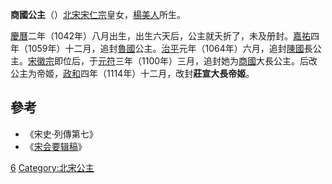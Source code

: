 {{Otheruses|subject=宋仁宗女商國公主|other=宋徽宗女商國公主|康淑帝姬}}
{{東亞女性歷史人物
| 名稱=商國公主/庄宣帝姬
| 身份=[[宋朝|宋朝]]公主
| 畫像=
| 說明=
| 姓=赵
| 名=
| 封爵=[[公主|公主]]，[[帝姬|帝姬]]
| 位號=
| 封號=魯國公主，陳國長公主，商國大長公主，莊宣大長帝姬
| 出生年=1042年
| 逝世年=1042年
| 諡號=
| 墳墓=
| 父親=[[宋仁宗|宋仁宗]]
| 同胞兄弟=
| 母親=杨德妃
|}}
'''商國公主'''（{{bd|1042年||1042年||catIdx=Z}}）[[北宋|北宋]][[宋仁宗|宋仁宗]]皇女，[[杨宗妙|楊美人]]所生。

[[慶曆|慶曆]]二年（1042年）八月出生，出生六天后，公主就夭折了，未及册封。[[嘉祐|嘉祐]]四年（1059年）十二月，追封[[魯國|魯國]]公主。[[治平|治平]]元年（1064年）六月，追封[[陳國|陳國]]長公主。[[宋徽宗|宋徽宗]]即位后，于[[元符|元符]]三年（1100年）三月，追封她为[[商國|商國]]大長公主。后改公主为帝姬，[[政和|政和]]四年（1114年）十二月，改封'''莊宣大長帝姬'''。

==參考==
*《宋史·列傳第七》
*《[[宋会要辑稿|宋会要辑稿]]》

[[Category:宋仁宗皇女|6]]
[[Category:北宋公主|Category:北宋公主]]
